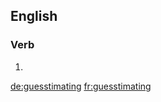 
==English==

===Verb===
{{head|en|present participle}}

# {{present participle of|guesstimate|lang=en|nocat=1}}

[[de:guesstimating]]
[[fr:guesstimating]]